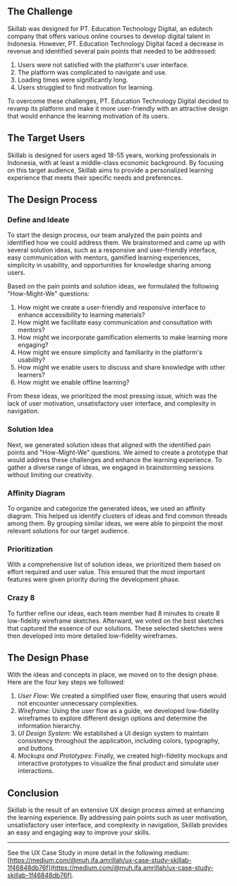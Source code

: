 ## The Challenge

Skillab was designed for PT. Education Technology Digital, an edutech company that offers various online courses to develop digital talent in Indonesia. However, PT. Education Technology Digital faced a decrease in revenue and identified several pain points that needed to be addressed:

1.  Users were not satisfied with the platform's user interface.
2.  The platform was complicated to navigate and use.
3.  Loading times were significantly long.
4.  Users struggled to find motivation for learning.

To overcome these challenges, PT. Education Technology Digital decided to revamp its platform and make it more user-friendly with an attractive design that would enhance the learning motivation of its users.

## The Target Users

Skillab is designed for users aged 18-55 years, working professionals in Indonesia, with at least a middle-class economic background. By focusing on this target audience, Skillab aims to provide a personalized learning experience that meets their specific needs and preferences.

## The Design Process

### Define and Ideate

To start the design process, our team analyzed the pain points and identified how we could address them. We brainstormed and came up with several solution ideas, such as a responsive and user-friendly interface, easy communication with mentors, gamified learning experiences, simplicity in usability, and opportunities for knowledge sharing among users.

Based on the pain points and solution ideas, we formulated the following "How-Might-We" questions:

1.  How might we create a user-friendly and responsive interface to enhance accessibility to learning materials?
2.  How might we facilitate easy communication and consultation with mentors?
3.  How might we incorporate gamification elements to make learning more engaging?
4.  How might we ensure simplicity and familiarity in the platform's usability?
5.  How might we enable users to discuss and share knowledge with other learners?
6.  How might we enable offline learning?

From these ideas, we prioritized the most pressing issue, which was the lack of user motivation, unsatisfactory user interface, and complexity in navigation.

### Solution Idea

Next, we generated solution ideas that aligned with the identified pain points and "How-Might-We" questions. We aimed to create a prototype that would address these challenges and enhance the learning experience. To gather a diverse range of ideas, we engaged in brainstorming sessions without limiting our creativity.

### Affinity Diagram

To organize and categorize the generated ideas, we used an affinity diagram. This helped us identify clusters of ideas and find common threads among them. By grouping similar ideas, we were able to pinpoint the most relevant solutions for our target audience.

### Prioritization

With a comprehensive list of solution ideas, we prioritized them based on effort required and user value. This ensured that the most important features were given priority during the development phase.

### Crazy 8

To further refine our ideas, each team member had 8 minutes to create 8 low-fidelity wireframe sketches. Afterward, we voted on the best sketches that captured the essence of our solutions. These selected sketches were then developed into more detailed low-fidelity wireframes.

## The Design Phase

With the ideas and concepts in place, we moved on to the design phase. Here are the four key steps we followed:

1.  _User Flow_: We created a simplified user flow, ensuring that users would not encounter unnecessary complexities.
2.  _Wireframe_: Using the user flow as a guide, we developed low-fidelity wireframes to explore different design options and determine the information hierarchy.
3.  _UI Design System_: We established a UI design system to maintain consistency throughout the application, including colors, typography, and buttons.
4.  _Mockups and Prototypes_: Finally, we created high-fidelity mockups and interactive prototypes to visualize the final product and simulate user interactions.

## Conclusion

Skillab is the result of an extensive UX design process aimed at enhancing the learning experience. By addressing pain points such as user motivation, unsatisfactory user interface, and complexity in navigation, Skillab provides an easy and engaging way to improve your skills.

---

See the UX Case Study in more detail in the following medium:
[https://medium.com/@muh.ifa.amrillah/ux-case-study-skillab-1f46848db76f](https://medium.com/@muh.ifa.amrillah/ux-case-study-skillab-1f46848db76f).
